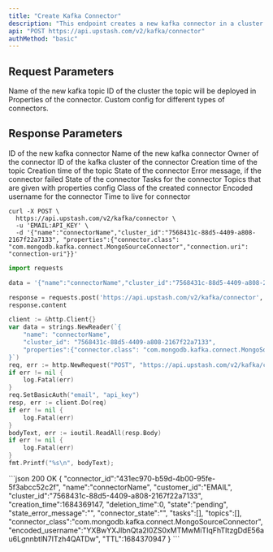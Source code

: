 ```yaml
---
title: "Create Kafka Connector"
description: "This endpoint creates a new kafka connector in a cluster."
api: "POST https://api.upstash.com/v2/kafka/connector"
authMethod: "basic"
---
```


## Request Parameters

<ParamField body="name" type="string" required>
    Name of the new kafka topic
</ParamField>

<ParamField body="cluster_id" type="string" required>
    ID of the cluster the topic will be deployed in
</ParamField>

<ParamField body="properties" type="Object" required>
    Properties of the connector. Custom config for different types of
    connectors.
</ParamField>

## Response Parameters

<ResponseField name="connector_id" type="string">
    ID of the new kafka connector
</ResponseField>
<ResponseField name="name" type="string">
    Name of the new kafka connector
</ResponseField>
<ResponseField name="customer_id" type="string">
    Owner of the connector
</ResponseField>
<ResponseField name="cluster_id" type="string">
    ID of the kafka cluster of the connector
</ResponseField>
<ResponseField name="creation_time" type="int">
    Creation time of the topic
</ResponseField>
<ResponseField name="deletion_time" type="int">
    Creation time of the topic
</ResponseField>
<ResponseField name="state" type="string">
    State of the connector
</ResponseField>
<ResponseField name="state_error_message" type="string">
    Error message, if the connector failed
</ResponseField>
<ResponseField name="connector_state" type="string">
    State of the connector
</ResponseField>
<ResponseField name="tasks" type="Array<KafkaConnectorTask>">
    Tasks for the connector
</ResponseField>
<ResponseField name="topics" type="Array<string>">
    Topics that are given with properties config
</ResponseField>
<ResponseField name="connector_class" type="string">
    Class of the created connector
</ResponseField>
<ResponseField name="encoded_username" type="string">
    Encoded username for the connector
</ResponseField>
<ResponseField name="TTL" type="int">
    Time to live for connector
</ResponseField>

<RequestExample>

```shell curl
curl -X POST \
  https://api.upstash.com/v2/kafka/connector \
  -u 'EMAIL:API_KEY' \
  -d '{"name":"connectorName","cluster_id":"7568431c-88d5-4409-a808-2167f22a7133", "properties":{"connector.class": "com.mongodb.kafka.connect.MongoSourceConnector","connection.uri": "connection-uri"}}'
```

```python Python
import requests

data = '{"name":"connectorName","cluster_id":"7568431c-88d5-4409-a808-2167f22a7133", "properties":{"connector.class": "com.mongodb.kafka.connect.MongoSourceConnector","connection.uri": "connection-uri"}}'

response = requests.post('https://api.upstash.com/v2/kafka/connector', data=data, auth=('EMAIL', 'API_KEY'))
response.content
```

```go Go
client := &http.Client{}
var data = strings.NewReader(`{
    "name": "connectorName",
    "cluster_id": "7568431c-88d5-4409-a808-2167f22a7133",
    "properties":{"connector.class": "com.mongodb.kafka.connect.MongoSourceConnector","connection.uri": "connection-uri"}
}`)
req, err := http.NewRequest("POST", "https://api.upstash.com/v2/kafka/connector", data)
if err != nil {
    log.Fatal(err)
}
req.SetBasicAuth("email", "api_key")
resp, err := client.Do(req)
if err != nil {
    log.Fatal(err)
}
bodyText, err := ioutil.ReadAll(resp.Body)
if err != nil {
    log.Fatal(err)
}
fmt.Printf("%s\n", bodyText);
```

</RequestExample>

<ResponseExample>
```json 200 OK
{
  "connector_id":"431ec970-b59d-4b00-95fe-5f3abcc52c2f",
  "name":"connectorName",
  "customer_id":"EMAIL",
  "cluster_id":"7568431c-88d5-4409-a808-2167f22a7133",
  "creation_time":1684369147,
  "deletion_time":0,
  "state":"pending",
  "state_error_message":"",
  "connector_state":"",
  "tasks":[],
  "topics":[],
  "connector_class":"com.mongodb.kafka.connect.MongoSourceConnector",
  "encoded_username":"YXBwYXJlbnQta2l0ZS0xMTMwMiTIqFhTItzgDdE56au6LgnnbtlN7ITzh4QATDw",
  "TTL":1684370947
}
```
</ResponseExample>
